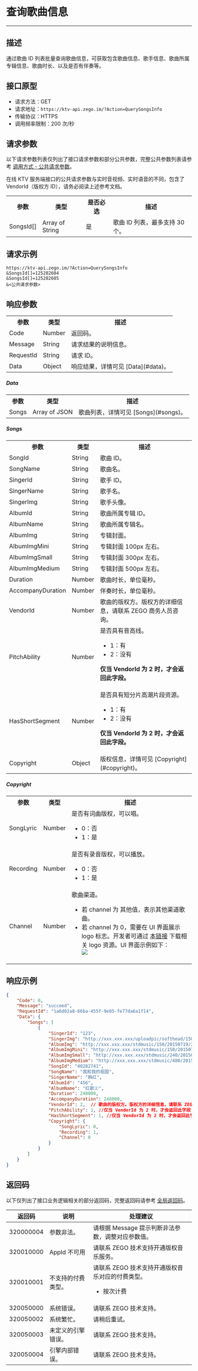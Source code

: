 # 查询歌曲信息

- - -


##  描述

通过歌曲 ID 列表批量查询歌曲信息，可获取包含歌曲信息、歌手信息、歌曲所属专辑信息、歌曲时长、以及是否有伴奏等。


##  接口原型

- 请求方法：GET
- 请求地址：`https://ktv-api.zego.im/?Action=QuerySongsInfo`
- 传输协议：HTTPS
- 调用频率限制：200 次/秒



##  请求参数

以下请求参数列表仅列出了接口请求参数和部分公共参数，完整公共参数列表请参考 [调用方式 - 公共请求参数](./Accessing%20Server%20APIs.mdx#公共请求参数)。

<Note title="Note">
在线 KTV 服务端接口的公共请求参数与实时音视频、实时语音的不同，包含了 VendorId（版权方 ID），请务必阅读上述参考文档。
</Note>

<table>
  
<tbody><tr>
<th>参数</th>
<th>类型</th>
<th>是否必选</th>
<th>描述</th>
</tr>
<tr>
<td>SongsId[]</td>
<td>Array of String</td>
<td>是</td>
<td>歌曲 ID 列表，最多支持 30 个。</td>
</tr>
</tbody></table>



##  请求示例

```
https://ktv-api.zego.im/?Action=QuerySongsInfo
&SongsId[]=125282604
&SongsId[]=125282605
&<公共请求参数>
```

##  响应参数


<table>
  
  <tbody><tr>
    <th>参数</th>
    <th>类型</th>
    <th>描述</th>
  </tr>
  <tr>
    <td>Code</td>
    <td>Number</td>
    <td>返回码。</td>
  </tr>
  <tr>
    <td>Message</td>
    <td>String</td>
    <td>请求结果的说明信息。</td>
  </tr>
  <tr>
    <td>RequestId</td>
    <td>String</td>
    <td>请求 ID。</td>
  </tr>
  <tr>
    <td>Data</td>
    <td>Object</td>
    <td>响应结果，详情可见 [Data](#data)。</td>
  </tr>
</tbody></table>

##### Data
<table>
  <tbody><tr>
    <th>参数</th>
    <th>类型</th>
    <th>描述</th>
  </tr>
  <tr>
    <td>Songs</td>
    <td>Array of JSON</td>
    <td>歌曲列表，详情可见 [Songs](#songs)。</td>
  </tr>
</tbody></table>

##### Songs
<table>
  
<tbody><tr>
<th>参数</th>
<th>类型</th>
<th>描述</th>
</tr>
<tr>
<td>SongId</td>
<td>String</td>
<td>歌曲 ID。</td>
</tr>
<tr>
<td>SongName</td>
<td>String</td>
<td>歌曲名。</td>
</tr>
<tr>
<td>SingerId</td>
<td>String</td>
<td>歌手 ID。</td>
</tr>
<tr>
<td>SingerName</td>
<td>String</td>
<td>歌手名。</td>
</tr>
<tr>
<td>SingerImg</td>
<td>String</td>
<td>歌手头像。</td>
</tr>
<tr>
<td>AlbumId</td>
<td>String</td>
<td>歌曲所属专辑 ID。</td>
</tr>
<tr>
<td>AlbumName</td>
<td>String</td>
<td>歌曲所属专辑名。</td>
</tr>
<tr>
<td>AlbumImg</td>
<td>String</td>
<td>专辑封面。</td>
</tr>
<tr>
<td>AlbumImgMini</td>
<td>String</td>
<td>专辑封面 100px 左右。</td>
</tr>
<tr>
<td>AlbumImgSmall</td>
<td>String</td>
<td>专辑封面 300px 左右。</td>
</tr>
<tr>
<td>AlbumImgMedium</td>
<td>String</td>
<td>专辑封面 500px 左右。</td>
</tr>
<tr>
<td>Duration</td>
<td>Number</td>
<td>歌曲时长，单位毫秒。</td>
</tr>
<tr>
<td>AccompanyDuration</td>
<td>Number</td>
<td>伴奏时长，单位毫秒。</td>
</tr>
<tr>
<td>VendorId</td>
<td>Number</td>
<td>歌曲的版权方。版权方的详细信息，请联系 ZEGO 商务人员咨询。</td>
</tr>
<tr>
<td>PitchAbility</td>
<td>Number</td>
<td>是否具有音高线。<ul><li>1：有</li><li>2：没有</li></ul><p><b>仅当 VendorId 为 2 时，才会返回此字段。</b></p></td>
</tr>
<tr>
<td>HasShortSegment</td>
<td>Number</td>
<td>是否具有短分片高潮片段资源。<ul><li>1：有</li><li>2：没有</li></ul><p><b>仅当 VendorId 为 2 时，才会返回此字段。</b></p></td>
</tr>
<tr>
<td>Copyright</td>
<td>Object</td>
<td>版权信息，详情可见 [Copyright](#copyright)。</td>
</tr>
</tbody></table>

##### Copyright
<table>
  
  <tbody><tr>
    <th>参数</th>
    <th>类型</th>
    <th>描述</th>
  </tr>
  <tr>
    <td>SongLyric</td>
    <td>Number</td>
    <td>是否有词曲版权，可以唱。<ul><li>0：否</li><li>1：是</li></ul></td>
  </tr>
  <tr>
    <td>Recording</td>
    <td>Number</td>
    <td>是否有录音版权，可以播放。<ul><li>0：否</li><li>1：是</li></ul></td>
  </tr>
  <tr>
    <td>Channel</td>
    <td>Number</td>
    <td>歌曲渠道。<ul><li>若 channel 为 其他值，表示其他渠道歌曲。</li><li>若 channel 为 0，需要在 UI 界面展示 logo 标志。开发者可通过 <a href="https://storage.zego.im/sdk-doc/doc/files/external/Yinsuda_logo.zip">本链接</a> 下载相关 logo 资源。UI 界面示例如下：<br /><Frame width="512" height="auto" caption=""><img src="https://storage.zego.im/sdk-doc/Pics/CopyrightedMusic/Chart_songs.png" /></Frame></li></ul></td>
  </tr>
</tbody></table>


##  响应示例

```json
{
    "Code": 0,
    "Message": "succeed",
    "RequestId": "1a6d02a8-66ba-455f-9e05-fe77da6a1f14",
    "Data": {
        "Songs": [
            {
                "SingerId": "123",
                "SingerImg": "http://xxx.xxx.xxx/uploadpic/softhead/150/20210506/20210506171823975.jpg",
                "AlbumImg": "http://xxx.xxx.xxx/stdmusic/150/20150719/20150719001841825066.jpg",
                "AlbumImgMini": "http://xxx.xxx.xxx/stdmusic/150/20150719/20150719001841825066.jpg",
                "AlbumImgSmall": "http://xxx.xxx.xxx/stdmusic/240/20150719/20150719001841825066.jpg",
                "AlbumImgMedium": "http://xxx.xxx.xxx/stdmusic/480/20150719/20150719001841825066.jpg",
                "SongId": "40282741",
                "SongName": "我和我的祖国",
                "SingerName": "韩红",
                "AlbumId": "456",
                "AlbumName": "红歌②",
                "Duration": 248000,
                "AccompanyDuration": 248000,
                "VendorId": 2,  // 歌曲的版权方。版权方的详细信息，请联系 ZEGO 商务人员咨询
                "PitchAbility": 1, //仅当 VendorId 为 2 时，才会返回此字段
                "HasShortSegment": 1, //仅当 VendorId 为 2 时，才会返回此字段
                "Copyright": {
                    "SongLyric": 0,
                    "Recording": 1,
                    "Channel": 0
                }
            }
        ]
    }
}
```

##  返回码

以下仅列出了接口业务逻辑相关的部分返回码，完整返回码请参考 [全局返回码](./Return%20Code.mdx)。

|返回码|说明|处理建议|
|-|-|-|
| 320000004 | 参数非法。 | 请根据 Message 提示判断非法参数，调整对应参数值。 |
| 320010000 | AppId 不可用 | 请联系 ZEGO 技术支持开通版权音乐服务。 |
| 320010001 | 不支持的付费类型。 | 请联系 ZEGO 技术支持开通版权音乐对应的付费类型。<ul><li>按次计费</li></ul>  |
| 320050000 | 系统错误。 | 请联系 ZEGO 技术支持。|
| 320050002 | 系统繁忙。 | 请稍后重试。|
| 320050003 | 未定义的引擎错误。 | 请联系 ZEGO 技术支持。|
| 320050004 | 引擎内部错误。 | 请联系 ZEGO 技术支持。|
